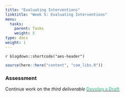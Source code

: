 ```yaml
---
title: "Evaluating Interventions"
linktitle: "Week 5: Evaluating Interventions"
menu:
  tasks:
    parent: Tasks
    weight: 5
type: docs
weight: 1
---
```


`r blogdown::shortcode("aes-header")`

```r
source(here::here("content", "com_libs.R"))
```

<style>
img {
max-width:100%;
}
</style>

### Assessment

Continue work on the <i>third deliverable</i> <a href="/deliverables/03-l3/"><span style='color:#6acda5;font-weight:bold'>Develop a Draft</span></a>
